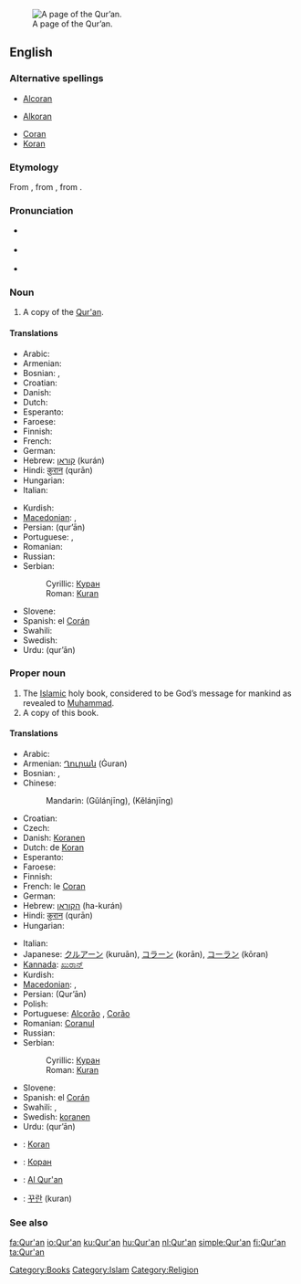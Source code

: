 [[Image:AndalusQuran.JPG|thumb|right|A page of the Qur’an.]]
==English==

===Alternative spellings===
* {{italbrac|obsolete}} [[Alcoran]]
* {{italbrac|obsolete}} [[Alkoran]]
* [[Coran]]
* [[Koran]]

===Etymology===
From {{etyl|ar}} {{term|القرآن|القُرْآن|sc=Arab}}, from {{term||[[قراءة]]|reading, recitation|sc=Arab|tr=qirā’a}}, from {{term||[[قرأ]]|to declaim, to recite|sc=Arab||tr=qará’a}}.

===Pronunciation===
* {{a|UK}} {{IPA|/kəˈɹɑːn/}}
* {{a|US}} {{IPA|/kəˈɹɑn/|/kəˈɹæn/|/koʊˈɹæn/|/kɔˈɹɑn/}}
* {{rhymes|ɑn}}

===Noun===
{{en-noun}}

# A copy of the [[#Proper noun|Qur'an]].

====Translations====
{{trans-top|A copy of the Qur'an}}
* Arabic: {{Arab|[[القرآن|القُرْآن]]}} {{IPAchar|(al-qur’ān)}}
* Armenian: {{t|hy|Ղուրան|tr=Ġuran}}
* Bosnian: {{t-|bs|Kuran|m}}, {{t-|bs|Kur'an|m}}
* Croatian: {{t-|hr|Kuran|m|alt=Kùrān}}
* Danish: {{t-|da|Koran|c}}
* Dutch: {{t+|nl|koran|m}}
* Esperanto: {{t-|eo|Korano|xs=Esperanto}}
* Faroese: {{t-|fo|koran|f|xs=Faroese}}
* Finnish: {{t+|fi|Koraani}}
* French: {{t+|fr|coran|m}}
* German: {{t+|de|Koran|m}}
* Hebrew: [[קוראן]] (kurán)
* Hindi: [[क़ुरान]] (qurān)
* Hungarian: {{t+|hu|Korán}}
* Italian: {{t+|it|corano|m}}
{{trans-mid}}
* Kurdish: {{ku-Arab|[[قرعان]]}}
* [[Macedonian]]: {{t-|mk|Куран|m|tr=Kúran|sc=Cyrl|xs=Macedonian}},  {{t-|mk|Коран|m|tr=Kòran|sc=Cyrl|xs=Macedonian}}
* Persian: {{fa-Arab|[[قرآن]]}} (qur’ān)
* Portuguese: {{t+|pt|Alcorão|m}}, {{t+|pt|Corão|m}}
* Romanian: {{t-|ro|Coran}}
* Russian: {{t-|ru|Коран|m|tr=Korán|sc=Cyrl}}
* Serbian:
*: Cyrillic: [[Куран#Serbian|Куран]] {{m}}
*: Roman: [[Kuran#Serbian|Kuran]] {{m}}
* Slovene: {{t+|sl|Koran|m}}
* Spanish: el [[Corán]] {{m}}
* Swahili: {{t|sw|Kurhan|xs=Swahili}}
* Swedish: {{t-|sv|koran|c}}
* Urdu: {{ur-Arab|[[قرآن]]}} (qur’ān)
{{trans-bottom}}

===Proper noun===
{{en-proper noun|sg=the Qur'an}}

# The [[Islamic]] holy book, considered to be God’s message for mankind as revealed to [[Muhammad]].
# A copy of this book.

====Translations====
{{trans-top|the Islamic holy book}}
* Arabic: {{t-|ar|القرآن|m|tr=al-Qur'ān|sc=Arab}}
* Armenian: [[Ղուրան]] (Ġuran)
* Bosnian: {{t-|bs|Kuran|m}}, {{t-|bs|Kur'an|m}}
* Chinese:
*: Mandarin: {{zh-ts|[[古蘭經]]|[[古兰经]]}} (Gǔlánjīng), {{zh-ts|[[可蘭經]]|[[可兰经]]}} (Kělánjīng)
* Croatian: {{t-|hr|Kuran|m|alt=Kùrān}}
* Czech: {{t-|cs|Korán|m}}
* Danish: [[Koranen]] {{c}}
* Dutch: de [[Koran]] {{m}}
* Esperanto: {{t-|eo|Korano|xs=Esperanto}}
* Faroese: {{t-|fo|Koranin|f|xs=Faroese}}
* Finnish: {{t+|fi|Koraani}}
* French: le [[Coran]] {{m}}
* German: {{t+|de|Koran|m}}
* Hebrew: [[הקוראן]] (ha-kurán)
* Hindi: [[क़ुरान]] (qurān)
* Hungarian: {{t+|hu|Korán}}
{{trans-mid}}
* Italian: {{t+|it|corano|m}}
* Japanese: [[クルアーン]] (kuruān), [[コラーン]] (korān),  [[コーラン]] (kōran)
* [[Kannada]]: [[ಖುರಾನ್]]
* Kurdish: {{ku-Arab|[[قرعان]]}}
* [[Macedonian]]: {{t-|mk|Куран|m|tr=Kúran|sc=Cyrl|xs=Macedonian}},  {{t-|mk|Коран|m|tr=Kòran|sc=Cyrl|xs=Macedonian}}
* Persian: {{fa-Arab|[[قرآن]]}} (Qur’ān)
* Polish: {{t+|pl|Koran|m}}
* Portuguese: [[Alcorão]] {{m}}, [[Corão]] {{m}}
* Romanian: [[Coranul]]
* Russian: {{t-|ru|Коран|m|tr=Korán|sc=Cyrl}}
* Serbian:
*: Cyrillic: [[Куран#Serbian|Куран]] {{m}}
*: Roman: [[Kuran#Serbian|Kuran]] {{m}}
* Slovene: {{t+|sl|Koran|m}}
* Spanish: el [[Corán]] {{m}}
* Swahili: {{t|sw|Kurhan|xs=Swahili}},  {{t+|sw|msahafu|xs=Swahili}}
* Swedish: [[koranen]]
* Urdu: {{ur-Arab|[[قرآن]]}} (qur’ān)
{{trans-bottom}}

{{checktrans-top}}
* {{ttbc|Basque}}: [[Koran]]
* {{ttbc|Bulgarian}}: [[Коран]] {{m}}
{{checktrans-mid}}
* {{ttbc|Indonesian}}: [[Al Qur'an]]
* {{ttbc|Korean}}: [[꾸란]] (kuran)
{{checktrans-bottom}}

===See also===
{{projectlinks
|wikipedia
|Wikiquote
|Wikisource
}}

[[Category:Books]]
[[Category:Islam]]
[[Category:Religion]]

[[fa:Qur'an]]
[[io:Qur'an]]
[[ku:Qur'an]]
[[hu:Qur'an]]
[[nl:Qur'an]]
[[simple:Qur'an]]
[[fi:Qur'an]]
[[ta:Qur'an]]